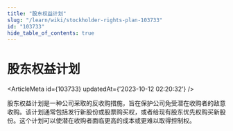 ```yaml
---
title: "股东权益计划"
slug: "/learn/wiki/stockholder-rights-plan-103733"
id: "103733"
hide_table_of_contents: true
---
```



# 股东权益计划

<ArticleMeta id={103733} updatedAt={'2023-10-12 02:20:32'} />
<div className='border-solid border-b border-t-0 my-4 border-[var(--ifm-color-gray-300)]' />

股东权益计划是一种公司采取的反收购措施，旨在保护公司免受潜在收购者的敌意收购。该计划通常包括发行新股份或股票购买权，或者给现有股东优先权购买新股份。这个计划可以使潜在收购者面临更高的成本或更难以取得控制权。
